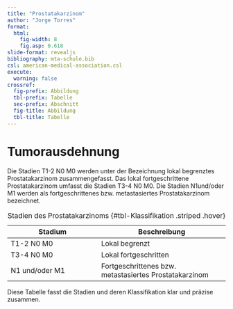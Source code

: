 ```yaml
---
title: "Prostatakarzinom"
author: "Jorge Torres"
format: 
  html: 
    fig-width: 8
    fig.asp: 0.618
slide-format: revealjs
bibliography: mta-schule.bib
csl: american-medical-association.csl
execute:
  warning: false
crossref: 
  fig-prefix: Abbildung
  tbl-prefix: Tabelle
  sec-prefix: Abschnitt
  fig-title: Abbildung
  tbl-title: Tabelle
---
```


# Tumorausdehnung 

Die Stadien T1-2 N0 M0 werden unter der Bezeichnung lokal begrenztes Prostatakarzinom zusammengefasst. Das lokal fortgeschrittene Prostatakarzinom umfasst die Stadien T3-4 N0 M0. Die Stadien N1und/oder M1 werden als fortgeschrittenes bzw. metastasiertes Prostatakarzinom bezeichnet.


| Stadium                     | Beschreibung                            |
|-----------------------------|-----------------------------------------|
| T1-2 N0 M0                  | Lokal begrenzt                          |
| T3-4 N0 M0                  | Lokal fortgeschritten                   |
| N1 und/oder M1              | Fortgeschrittenes bzw. metastasiertes Prostatakarzinom |

: Stadien des Prostatakarzinoms {#tbl-Klassifikation .striped .hover}

Diese Tabelle fasst die Stadien und deren Klassifikation klar und präzise zusammen.